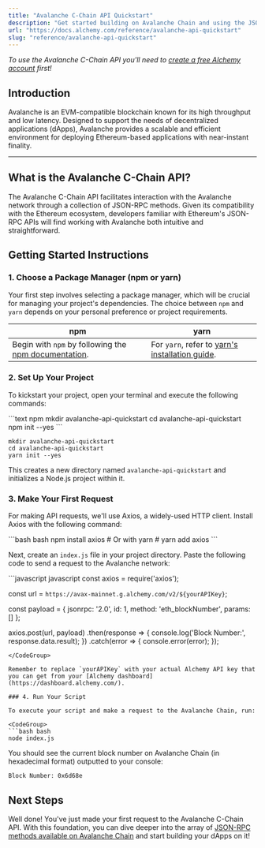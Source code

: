 ```yaml
---
title: "Avalanche C-Chain API Quickstart"
description: "Get started building on Avalanche Chain and using the JSON-RPC API"
url: "https://docs.alchemy.com/reference/avalanche-api-quickstart"
slug: "reference/avalanche-api-quickstart"
---
```


*To use the Avalanche C-Chain API you'll need to [create a free Alchemy account](https://dashboard.alchemy.com/signup) first!*

## Introduction

Avalanche is an EVM-compatible blockchain known for its high throughput and low latency. Designed to support the needs of decentralized applications (dApps), Avalanche provides a scalable and efficient environment for deploying Ethereum-based applications with near-instant finality.

***

## What is the Avalanche C-Chain API?

The Avalanche C-Chain API facilitates interaction with the Avalanche network through a collection of JSON-RPC methods. Given its compatibility with the Ethereum ecosystem, developers familiar with Ethereum's JSON-RPC APIs will find working with Avalanche both intuitive and straightforward.

## Getting Started Instructions

### 1. Choose a Package Manager (npm or yarn)

Your first step involves selecting a package manager, which will be crucial for managing your project's dependencies. The choice between `npm` and `yarn` depends on your personal preference or project requirements.

| npm                                                                                                                       | yarn                                                                                                |
| ------------------------------------------------------------------------------------------------------------------------- | --------------------------------------------------------------------------------------------------- |
| Begin with `npm` by following the [npm documentation](https://docs.npmjs.com/downloading-and-installing-node-js-and-npm). | For `yarn`, refer to [yarn's installation guide](https://classic.yarnpkg.com/lang/en/docs/install). |

### 2. Set Up Your Project

To kickstart your project, open your terminal and execute the following commands:

<CodeGroup>
  ```text npm
  mkdir avalanche-api-quickstart
  cd avalanche-api-quickstart
  npm init --yes
  ```

  ```text yarn
  mkdir avalanche-api-quickstart
  cd avalanche-api-quickstart
  yarn init --yes
  ```
</CodeGroup>

This creates a new directory named `avalanche-api-quickstart` and initializes a Node.js project within it.

### 3. Make Your First Request

For making API requests, we'll use Axios, a widely-used HTTP client. Install Axios with the following command:

<CodeGroup>
  ```bash bash
  npm install axios
  # Or with yarn
  # yarn add axios
  ```
</CodeGroup>

Next, create an `index.js` file in your project directory. Paste the following code to send a request to the Avalanche network:

<CodeGroup>
  ```javascript javascript
  const axios = require('axios');

  const url = `https://avax-mainnet.g.alchemy.com/v2/${yourAPIKey}`;

  const payload = {
    jsonrpc: '2.0',
    id: 1,
    method: 'eth_blockNumber',
    params: []
  };

  axios.post(url, payload)
    .then(response => {
      console.log('Block Number:', response.data.result);
    })
    .catch(error => {
      console.error(error);
    });
  ```
</CodeGroup>

Remember to replace `yourAPIKey` with your actual Alchemy API key that you can get from your [Alchemy dashboard](https://dashboard.alchemy.com/).

### 4. Run Your Script

To execute your script and make a request to the Avalanche Chain, run:

<CodeGroup>
  ```bash bash
  node index.js
  ```
</CodeGroup>

You should see the current block number on Avalanche Chain (in hexadecimal format) outputted to your console:

```
Block Number: 0x6d68e
```

## Next Steps

Well done! You've just made your first request to the Avalanche C-Chain API. With this foundation, you can dive deeper into the array of [JSON-RPC methods available on Avalanche Chain](/reference/avalanche-chain-api-endpoints) and start building your dApps on it!
